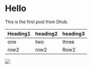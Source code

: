 # Hello

This is the first post from Dhub.

| Heading1 | heading2 | heading3 |
| -------- | -------- | -------- |
| one      | two      | three    |
| row2     | row2     | Row2     |

![](/img/undefined-1.1701249698176.jpeg)
